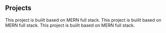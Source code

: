 ## Projects

<ProjectCard title="Disyney Plus Survey Form" link="https://calm-castle-69043.herokuapp.com/" bg="linear-gradient(to right, #113ccf 0%, #bd353b 100%)">
This project is buiilt based on MERN full stack.
</ProjectCard>

<ProjectCard title="Devloper Community" link="https://cherry-pie-24317.herokuapp.com/" bg="linear-gradient(to right, #ff6701 0%, grey 100%)">
This project is buiilt based on MERN full stack.
</ProjectCard>

<ProjectCard title="COVID-19 Tracker" link="https://eloquent-almeida-fda997.netlify.app/" bg="linear-gradient(to right, #000 0%, #fff 100%)">
This project is buiilt based on MERN full stack.
</ProjectCard>
